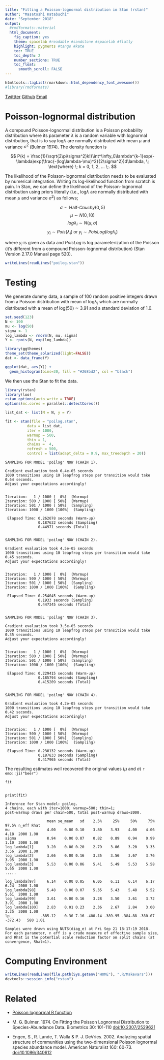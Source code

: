 ```yaml
---
title: "Fitting a Poisson-lognormal distribution in Stan (rstan)"
author: "Masatoshi Katabuchi"
date: "September 2018"
output:
  #rmdformats::material
  html_document:
    fig_caption: yes
    theme: spacelab #readable #sandstone #spacelab #flatly
    highlight: pygments #tango #kate
    toc: TRUE
    toc_depth: 2
    number_sections: TRUE
    toc_float:
      smooth_scroll: FALSE
---
```


```r
htmltools::tagList(rmarkdown::html_dependency_font_awesome())
#library(rmdformats)
```

<a href="https://twitter.com/mattocci"><i class="fa fa-twitter fa-1x"></i> Twittter</a>
<a href="https://github.com/mattocci27/"><i class="fa fa-github fa-1x"></i> Github</a>
<a href="mailto:mattocci27@gmail.com"><i class="fa fa-envelope fa-1x"></i> Email</a>

# Poisson-lognormal distribution

A compound Poisson-lognormal distribution is a Poisson probability distribution where its parameter $\lambda$ is a random variable with lognormal distribution, that is to say log$\lambda$ are normally distributed with mean $\mu$ and variance $\sigma^2$ (Bulmer 1974). The density function is

$$
P(k) = \frac{1}{\sqrt{2\pi\sigma^2}k!}\int^\infty_0\lambda^{k-1}exp(-\lambda)exp(\frac{-(log\lambda-\mu)^2}{2\sigma^2})d\lambda, \; \text{where} \; k = 0, 1, 2, ... \;.
$$

The likelihood of the Poisson-lognormal distribution needs to be evaluated by numerical integration. Writing its log-likelihood function from scratch is pain. In Stan, we can define the likelihood of the Poisson-lognormal distribution using priors literally (i.e., log$\lambda$ are normally distributed with mean $\mu$ and variance $\sigma^2$) as follows;

$$
\sigma \sim \text{Half-}Cauchy(0, 5)
$$
$$
\mu \sim N(0, 10)
$$
$$
log\lambda_i \sim N(\mu, \sigma)
$$
$$
y_i \sim Pois(\lambda_i) \; \text{or} \; y_i \sim PoisLog(log\lambda_i)
$$

where $y_i$ is given as data and $PoisLog$ is log parameterization of the Poisson (it's different from a compound Poisson-lognormal distribution) (Stan Version 2.17.0 Manual page 520).


```r
writeLines(readLines("poilog.stan"))
```

# Testing

We generate dummy data, a sample of 100 random positive integers drawn from a Poisson distribution with mean of log$\lambda_i$ which are normally distributed with a mean of log(50) $\simeq$ 3.91 and a standard deviation of 1.0.

```r
set.seed(123)
N <- 100
mu <- log(50)
sigma <- 1
log_lambda <- rnorm(N, mu, sigma)
Y <- rpois(N, exp(log_lambda))
```

```r
library(ggthemes)
theme_set(theme_solarized(light=FALSE))
dat <- data_frame(Y)

ggplot(dat, aes(Y)) +
  geom_histogram(bins=30, fill = "#268bd2", col = "black")

```

We then use the Stan to fit the data.

```r

library(rstan)
library(loo)
rstan_options(auto_write = TRUE)
options(mc.cores = parallel::detectCores())

list_dat <- list(N = N, y = Y)

fit <- stan(file = "poilog.stan",
          data = list_dat,
          iter = 1000,
          warmup = 500,
          thin = 1,
          chains =  4,
          refresh = 500,
          control = list(adapt_delta = 0.9, max_treedepth = 20))

```

```
SAMPLING FOR MODEL 'poilog' NOW (CHAIN 1).

Gradient evaluation took 6.4e-05 seconds
1000 transitions using 10 leapfrog steps per transition would take 0.64 seconds.
Adjust your expectations accordingly!


Iteration:   1 / 1000 [  0%]  (Warmup)
Iteration: 500 / 1000 [ 50%]  (Warmup)
Iteration: 501 / 1000 [ 50%]  (Sampling)
Iteration: 1000 / 1000 [100%]  (Sampling)

 Elapsed Time: 0.262078 seconds (Warm-up)
               0.187632 seconds (Sampling)
               0.44971 seconds (Total)


SAMPLING FOR MODEL 'poilog' NOW (CHAIN 2).

Gradient evaluation took 4.5e-05 seconds
1000 transitions using 10 leapfrog steps per transition would take 0.45 seconds.
Adjust your expectations accordingly!


Iteration:   1 / 1000 [  0%]  (Warmup)
Iteration: 500 / 1000 [ 50%]  (Warmup)
Iteration: 501 / 1000 [ 50%]  (Sampling)
Iteration: 1000 / 1000 [100%]  (Sampling)

 Elapsed Time: 0.254045 seconds (Warm-up)
               0.1933 seconds (Sampling)
               0.447345 seconds (Total)


SAMPLING FOR MODEL 'poilog' NOW (CHAIN 3).

Gradient evaluation took 3.5e-05 seconds
1000 transitions using 10 leapfrog steps per transition would take 0.35 seconds.
Adjust your expectations accordingly!


Iteration:   1 / 1000 [  0%]  (Warmup)
Iteration: 500 / 1000 [ 50%]  (Warmup)
Iteration: 501 / 1000 [ 50%]  (Sampling)
Iteration: 1000 / 1000 [100%]  (Sampling)

 Elapsed Time: 0.229415 seconds (Warm-up)
               0.185794 seconds (Sampling)
               0.415209 seconds (Total)


SAMPLING FOR MODEL 'poilog' NOW (CHAIN 4).

Gradient evaluation took 4.2e-05 seconds
1000 transitions using 10 leapfrog steps per transition would take 0.42 seconds.
Adjust your expectations accordingly!


Iteration:   1 / 1000 [  0%]  (Warmup)
Iteration: 500 / 1000 [ 50%]  (Warmup)
Iteration: 501 / 1000 [ 50%]  (Sampling)
Iteration: 1000 / 1000 [100%]  (Sampling)

 Elapsed Time: 0.230132 seconds (Warm-up)
               0.187833 seconds (Sampling)
               0.417965 seconds (Total)
```

The resulting estimates well recovered the original values ($\mu$ and $\sigma$) `r emo::ji("beer")`


```r
fit
```

```

print(fit)

Inference for Stan model: poilog.
4 chains, each with iter=1000; warmup=500; thin=1;
post-warmup draws per chain=500, total post-warmup draws=2000.

                   mean se_mean   sd    2.5%     25%     50%     75%   97.5% n_eff Rhat
mu                 4.00    0.00 0.10    3.80    3.93    4.00    4.06    4.18  2000 1.00
sigma              0.94    0.00 0.07    0.82    0.89    0.94    0.99    1.10  2000 1.00
log_lambda[1]      3.20    0.00 0.20    2.79    3.06    3.20    3.33    3.56  2000 1.00
log_lambda[2]      3.66    0.00 0.16    3.35    3.56    3.67    3.76    3.95  2000 1.00
log_lambda[3]      5.53    0.00 0.06    5.41    5.49    5.53    5.58    5.65  2000 1.00
.....

log_lambda[97]     6.14    0.00 0.05    6.05    6.11    6.14    6.17    6.24  2000 1.00
log_lambda[98]     5.48    0.00 0.07    5.35    5.43    5.48    5.52    5.61  2000 1.00
log_lambda[99]     3.61    0.00 0.16    3.28    3.50    3.61    3.72    3.91  2000 1.00
log_lambda[100]    2.83    0.01 0.23    2.36    2.67    2.84    3.00    3.25  2000 1.00
lp__            -385.12    0.30 7.16 -400.14 -389.95 -384.88 -380.07 -372.43   580 1.01

Samples were drawn using NUTS(diag_e) at Fri Sep 21 18:17:19 2018.
For each parameter, n_eff is a crude measure of effective sample size,
and Rhat is the potential scale reduction factor on split chains (at
convergence, Rhat=1).

```

# Computing Environment

```r
writeLines(readLines(file.path(Sys.getenv("HOME"), ".R/Makevars")))
devtools::session_info("rstan")
```

# Related

- [Poisson lognormal R function](https://www.rdocumentation.org/packages/poilog/versions/0.4/topics/Poisson%20lognormal)

- M. G. Bulmer. 1974. On Fitting the Poisson Lognormal Distribution to Species-Abundance Data. Biometrics 30: 101-110 [doi:10.2307/2529621](https://www.jstor.org/stable/2529621?origin=crossref&seq=1#metadata_info_tab_contents)

- Engen, S., R. Lande, T. Walla & P. J. DeVries. 2002. Analyzing spatial structure of communities using the two-dimensional Poisson lognormal species abundance model. American Naturalist 160: 60-73. [doi:10.1086/340612](https://www.journals.uchicago.edu/doi/abs/10.1086/340612?journalCode=an)
